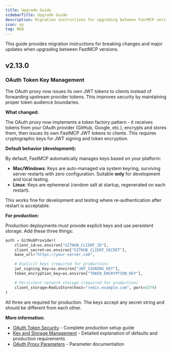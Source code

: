 ```yaml
---
title: Upgrade Guide
sidebarTitle: Upgrade Guide
description: Migration instructions for upgrading between FastMCP versions
icon: up
tag: NEW
---
```


This guide provides migration instructions for breaking changes and major updates when upgrading between FastMCP versions.

## v2.13.0

### OAuth Token Key Management

The OAuth proxy now issues its own JWT tokens to clients instead of forwarding upstream provider tokens. This improves security by maintaining proper token audience boundaries.

**What changed:**

The OAuth proxy now implements a token factory pattern - it receives tokens from your OAuth provider (GitHub, Google, etc.), encrypts and stores them, then issues its own FastMCP JWT tokens to clients. This requires cryptographic keys for JWT signing and token encryption.

**Default behavior (development):**

By default, FastMCP automatically manages keys based on your platform:
- **Mac/Windows**: Keys are auto-managed via system keyring, surviving server restarts with zero configuration. Suitable **only** for development and local testing.
- **Linux**: Keys are ephemeral (random salt at startup, regenerated on each restart).

This works fine for development and testing where re-authentication after restart is acceptable.

**For production:**

Production deployments must provide explicit keys and use persistent storage. Add these three things:

```python
auth = GitHubProvider(
    client_id=os.environ["GITHUB_CLIENT_ID"],
    client_secret=os.environ["GITHUB_CLIENT_SECRET"],
    base_url="https://your-server.com",

    # Explicit keys (required for production)
    jwt_signing_key=os.environ["JWT_SIGNING_KEY"],
    token_encryption_key=os.environ["TOKEN_ENCRYPTION_KEY"],

    # Persistent network storage (required for production)
    client_storage=RedisStore(host="redis.example.com", port=6379)
)
```

All three are required for production. The keys accept any secret string and should be different from each other.

**More information:**
- [OAuth Token Security](/deployment/http#oauth-token-security) - Complete production setup guide
- [Key and Storage Management](/servers/auth/oauth-proxy#key-and-storage-management) - Detailed explanation of defaults and production requirements
- [OAuth Proxy Parameters](/servers/auth/oauth-proxy#configuration-parameters) - Parameter documentation
